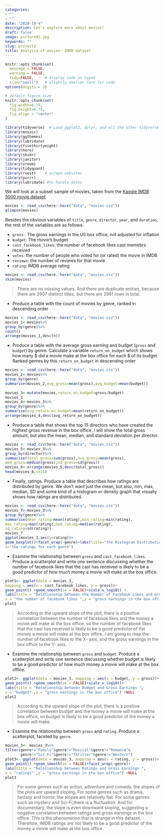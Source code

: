 ```yaml
---
categories:
- ""
- ""
date: "2020-10-4"
description: Let's explore more about movies!
draft: false
image: picture02.jpg
keywords: ""
slug: project2
title: Analysis of movies- IMDB dataset
---
```



```r
knitr::opts_chunk$set(
  message = FALSE, 
  warning = FALSE, 
  tidy=FALSE,     # display code as typed
  size="small")   # slightly smaller font for code
options(digits = 3)

# default figure size
knitr::opts_chunk$set(
  fig.width=6.75, 
  fig.height=6.75,
  fig.align = "center"
)
```


```r
library(tidyverse)  # Load ggplot2, dplyr, and all the other tidyverse packages
library(mosaic)
library(ggthemes)
library(lubridate)
library(fivethirtyeight)
library(here)
library(skimr)
library(janitor)
library(vroom)
library(tidyquant)
library(rvest)    # scrape websites
library(purrr)  
library(lubridate) #to handle dates
```


We will look at a subset sample of movies, taken from the [Kaggle IMDB 5000 movie dataset](https://www.kaggle.com/carolzhangdc/imdb-5000-movie-dataset)

  
```r

movies <- read_csv(here::here("data", "movies.csv"))
glimpse(movies)

```

Besides the obvious variables of `title`, `genre`, `director`, `year`, and `duration`, the rest of the variables are as follows:

- `gross` : The gross earnings in the US box office, not adjusted for inflation
- `budget`: The movie's budget 
- `cast_facebook_likes`: the number of facebook likes cast memebrs received
- `votes`: the number of people who voted for (or rated) the movie in IMDB 
- `reviews`: the number of reviews for that movie
- `rating`: IMDB average rating 


```r
movies <- read_csv(here::here("data", "movies.csv"))
skim(movies)

```
> There are no missing values. And there are duplicate entries, because there are 2907 distinct titles, but there are 2961 rows in total.

- Produce a table with the count of movies by genre, ranked in descending order
``` r
movies <- read_csv(here::here("data", "movies.csv"))
movies_1<-movies%>%
group_by(genre)%>%
count()
arrange(movies_1,desc(n))
```

- Produce a table with the average gross earning and budget (`gross` and `budget`) by genre. Calculate a variable `return_on_budget` which shows how many $ did a movie make at the box office for each $ of its budget. Ranked genres by this `return_on_budget` in descending order
```r
movies <- read_csv(here::here("data", "movies.csv"))
movies_2<-movies%>%
group_by(genre)
summarise(movies_2,avg_gross=mean(gross),avg_budget=mean(budget))
 
movies_3<-mutate(movies,return_on_budget=gross/budget)
movies_3
movies_4<-movies_3%>%
group_by(genre)%>%
summarise(avg_return_on_budget=mean(return_on_budget))
arrange(movies_4,desc(avg_return_on_budget))
```



- Produce a table that shows the top 15 directors who have created the highest gross revenue in the box office. I will show the total gross amount, but also the mean, median, and standard deviation per director.
```r
movies <- read_csv(here::here("data", "movies.csv"))
movies_5<-movies_3%>%
group_by(director)%>%
summarise(total_gross=sum(gross),avg_gross=mean(gross),
med_gross=median(gross),sd_gross=sd(gross))
movies_6<-arrange(movies_5,desc(total_gross))
head(movies_6,n=15)
```

- Finally, ratings. Produce a table that describes how ratings are distributed by genre. We don't want just the mean, but also, min, max, median, SD and some kind of a histogram or density graph that visually shows how ratings are distributed. 
```r
movies <- read_csv(here::here("data", "movies.csv"))
movies_7<-movies_3%>%
group_by(genre)%>%
summarise(mean_rating=mean(rating),min_rating=min(rating),
max_rating=max(rating),med_rating=median(rating),
sd_rating=sd(rating))
movies_7
ggplot(movies_3,aes(y=rating))+
geom_boxplot()+facet_wrap(~genre)+labs(title="the Histogram Distribution of Ratings for Genres",
x="the ratings for each genre")
```


  - Examine the relationship between `gross` and `cast_facebook_likes`. Produce a scatterplot and write one sentence discussing whether the number of facebook likes that the cast has received is likely to be a good predictor of how much money a movie will make at the box office. 
  
  
```r
plot1<- ggplot(data = movies_3, 
mapping = aes(x = cast_facebook_likes, y = gross))+
geom_point() +geom_smooth(se = FALSE)+scale_x_log10() +
labs(title = "Relationship between the Number of Facebook Likes and Gross Earnings ",
x = "the number of facebook likes ",y = "gross earnings in the box office") +NULL
plot1

```

> According to the upward slope of the plot, there is a positive correlation between the number of facebook likes and the money a movie will make at the box office, so the number of facebook likes that the cast has received is likely to be a good predictor of the money a movie will make at the box office. I am going to map the number of facebook likes to the X- axis, and the gross earnings in the box office  to the Y- axis.

  - Examine the relationship between `gross` and `budget`. Produce a scatterplot and write one sentence discussing whether budget is likely to be a good predictor of how much money a movie will make at the box office.

```r
plot2<- ggplot(data = movies_3, mapping = aes(x = budget, y = gross))+
geom_point() +geom_smooth(se = FALSE)+scale_x_log10()+
labs(title = "Relationship between Budget and Gross Earnings ",
x = "budget" ,y = "gross earnings in the box office") +NULL
plot2

```

> According to the upward slope of the plot, there is a positive correlation between budget and the money a movie will make at the box office, so budget is likely to be a good predictor of the money a movie will make.

  - Examine the relationship between `gross` and `rating`. Produce a scatterplot, faceted by `genre`.

```r
movies_3<- movies_3%>%
filter(genre!="Family"&genre!="Musical"&genre!="Romance"&
       genre!="Sci-Fi"&genre!="Thriller"&genre!="Western")
plot3<- ggplot(data = movies_3, mapping = aes(x = rating, y = gross))+
geom_point() +geom_smooth(se = FALSE)+facet_wrap(~genre)+
labs(title = "Relationship between Ratings and Gross Earnings ",
x = "ratings" ,y = "gross earnings in the box office") +NULL
plot3

```

> For some genres such as action, adventure and comedy, the slopes of the plots are upward sloping. For some genres such as drama, fantasy and horror, the slopes are relatively flat. For some genres such as mystery and Sci-Fi,there is a fluctuation. And for documentary, the slope is even downward sloping, suggesting a negative correlation between ratings and gross earnings in the box office. This is the phenomenon that is strange in this dataset. Therefore, IMDB ratings are not likely to be a good predictor of the money a movie will make at the box office.











